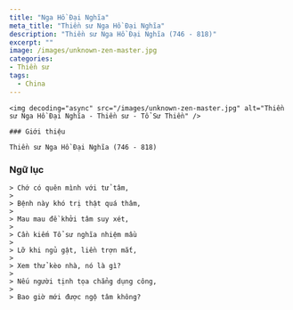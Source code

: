 ```yaml
---
title: "Nga Hồ Đại Nghĩa"
meta_title: "Thiền sư Nga Hồ Đại Nghĩa"
description: "Thiền sư Nga Hồ Đại Nghĩa (746 - 818)"
excerpt: ""
image: /images/unknown-zen-master.jpg
categories:
- Thiền sư
tags:
  - China
---
```


<div className="grid xl:grid-cols-8 lg:grid-cols-8 md:grid-cols-2 sm:grid-cols-2 xs:grid-cols-1 gap-8 bg-body dark:bg-darkmode-body">

  <div className="lg:col-span-3 md:col-span-1">

    <img decoding="async" src="/images/unknown-zen-master.jpg" alt="Thiền sư Nga Hồ Đại Nghĩa - Thiền sư - Tổ Sư Thiền" />

    ### Giới thiệu

    Thiền sư Nga Hồ Đại Nghĩa (746 - 818)

</div>

<div className="lg:col-span-5 md:col-span-1">

### Ngữ lục

    > Chớ có quên mình với tử tâm,
    >
    > Bệnh này khó trị thật quá thâm,
    >
    > Mau mau đề khởi tâm suy xét,
    >
    > Cần kiếm Tổ sư nghĩa nhiệm mầu
    >
    > Lỡ khi ngủ gật, liền trợn mắt,
    >
    > Xem thử kèo nhà, nó là gì?
    >
    > Nếu người tịnh tọa chẳng dụng công,
    >
    > Bao giờ mới được ngộ tâm không?

</div>

</div>
